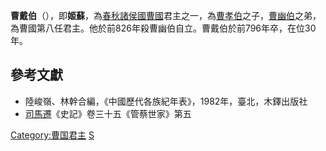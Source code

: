 '''曹戴伯'''（{{bd|？||前796年||catIdx=J}}），即'''姬蘇'''，為[[春秋时期|春秋]][[諸侯國|諸侯國]][[曹國|曹國]]君主之一，為[[曹孝伯|曹孝伯]]之子，[[曹幽伯|曹幽伯]]之弟，為曹國第八任君主。他於前826年殺曹幽伯自立。曹戴伯於前796年卒，在位30年。

==參考文獻==
*陸峻嶺、林幹合編，《中國歷代各族紀年表》，1982年，臺北，木鐸出版社
*[[司馬遷|司馬遷]]《史記》卷三十五《管蔡世家》第五

{{start box}}
{{s-before|[[曹幽伯|曹幽伯]]}}
{{s-title|[[春秋时期|春秋]][[曹國|曹國]]君主|前826年－前796年}}
{{s-after|[[曹惠伯|曹惠伯]]}}
{{end box}}

{{曹国君主}}

[[Category:曹国君主|Category:曹国君主]]
[[Category:姬姓|S]]